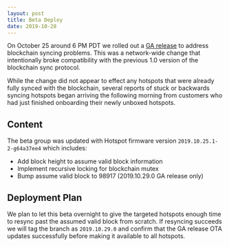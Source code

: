 ```yaml
---
layout: post
title: Beta Deploy
date: 2019-10-28
---
```


On October 25 around 6 PM PDT we rolled out a
[GA release](https://docs.helium.com/blog/2019/20/25/beta-deploy-2) to address blockchain syncing
problems. This was a network-wide change that intentionally broke compatibility with the previous
1.0 version of the blockchain sync protocol.

<!--truncate-->

While the change did not appear to effect any hotspots that were already fully synced with the
blockchain, several reports of stuck or backwards syncing hotspots began arriving the following
morning from customers who had just finished onboarding their newly unboxed hotspots.

## Content

The beta group was updated with Hotspot firmware version `2019.10.25.1-2-g64a37ee4` which includes:

- Add block height to assume valid block information
- Implement recursive locking for blockchain mutex
- Bump assume valid block to 98917 (2019.10.29.0 GA release only)

## Deployment Plan

We plan to let this beta overnight to give the targeted hotspots enough time to resync past the
assumed valid block from scratch. If resyncing succeeds we will tag the branch as `2019.10.29.0` and
confirm that the GA release OTA updates successfully before making it available to all hotspots.
